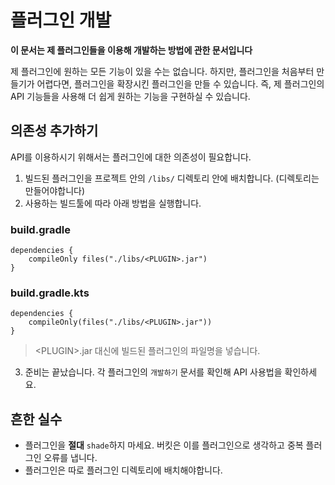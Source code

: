 # 플러그인 개발

**이 문서는 제 플러그인들을 이용해 개발하는 방법에 관한 문서입니다**

제 플러그인에 원하는 모든 기능이 있을 수는 없습니다. 하지만, 플러그인을 처음부터 만들기가 어렵다면, 플러그인을 확장시킨 플러그인을 만들 수 있습니다. 즉, 제 플러그인의 API 기능들을 사용해 더 쉽게 원하는 기능을 구현하실 수 있습니다.

## 의존성 추가하기
API를 이용하시기 위해서는 플러그인에 대한 의존성이 필요합니다. 
1. 빌드된 플러그인을 프로젝트 안의 `/libs/` 디렉토리 안에 배치합니다. (디렉토리는 만들어야합니다)
2. 사용하는 빌드툴에 따라 아래 방법을 실행합니다.
### build.gradle
```
dependencies {
    compileOnly files("./libs/<PLUGIN>.jar")
}

```
### build.gradle.kts
```
dependencies {
    compileOnly(files("./libs/<PLUGIN>.jar"))
}
```

> <PLUGIN\>.jar 대신에 빌드된 플러그인의 파일명을 넣습니다.

3. 준비는 끝났습니다. 각 플러그인의 `개발하기` 문서를 확인해 API 사용법을 확인하세요.

## 흔한 실수
- 플러그인을 **절대** `shade`하지 마세요. 버킷은 이를 플러그인으로 생각하고 중복 플러그인 오류를 냅니다.
- 플러그인은 따로 플러그인 디렉토리에 배치해야합니다.